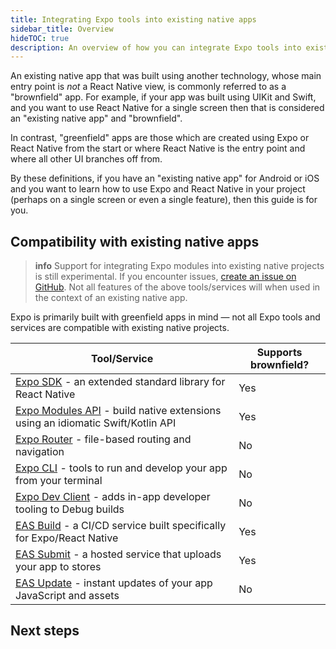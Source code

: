 ```yaml
---
title: Integrating Expo tools into existing native apps
sidebar_title: Overview
hideTOC: true
description: An overview of how you can integrate Expo tools into existing native apps ("brownfield" apps).
---
```



An existing native app that was built using another technology, whose main entry point is *not* a React Native view, is commonly referred to as a "brownfield" app. For example, if your app was built using UIKit and Swift, and you want to use React Native for a single screen then that is considered an "existing native app" and "brownfield".

In contrast, "greenfield" apps are those which are created using Expo or React Native from the start or where React Native is the entry point and where all other UI branches off from.

By these definitions, if you have an "existing native app" for Android or iOS and you want to learn how to use Expo and React Native in your project (perhaps on a single screen or even a single feature), then this guide is for you.

## Compatibility with existing native apps

> **info** Support for integrating Expo modules into existing native projects is still experimental. If you encounter issues, [create an issue on GitHub](https://github.com/expo/expo/issues). Not all features of the above tools/services will when used in the context of an existing native app.

Expo is primarily built with greenfield apps in mind — not all Expo tools and services are compatible with existing native projects.

| Tool/Service                                                                                         | Supports brownfield? |
| ---------------------------------------------------------------------------------------------------- | -------------------- |
| [Expo SDK](/versions/latest/) - an extended standard library for React Native                        | Yes                  |
| [Expo Modules API](/modules/overview/) - build native extensions using an idiomatic Swift/Kotlin API | Yes                  |
| [Expo Router](/router/introduction/) - file-based routing and navigation                             | No                   |
| [Expo CLI](/more/expo-cli/) - tools to run and develop your app from your terminal                   | No                   |
| [Expo Dev Client](/versions/latest/sdk/dev-client/) - adds in-app developer tooling to Debug builds  | No                   |
| [EAS Build](/build/introduction/) - a CI/CD service built specifically for Expo/React Native         | Yes                  |
| [EAS Submit](/submit/introduction/) - a hosted service that uploads your app to stores               | Yes                  |
| [EAS Update](/eas-update/introduction/) - instant updates of your app JavaScript and assets          | No                   |

## Next steps

<BoxLink
  title="Integrating your first React Native view"
  description="Learn how to add a React Native root view to your existing native app in the React Native docs."
  href="https://reactnative.dev/docs/integration-with-existing-apps"
/>

<BoxLink
  title="Install Expo modules"
  description="Install the Expo Modules API and use it to add existing Expo modules or write your own native extensions."
  href="/brownfield/installing-expo-modules"
/>
